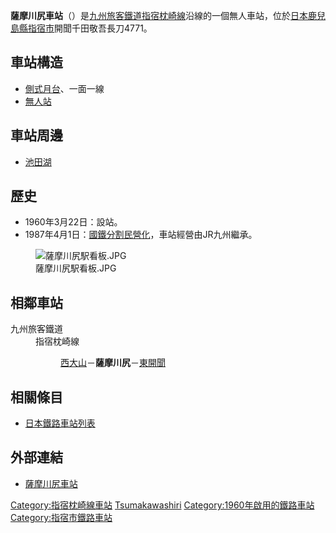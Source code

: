 {{noteTA
|T=zh-tw:薩摩川尻車站;zh-hk:薩摩川尻站;zh-cn:萨摩川尻站;
|1=zh-tw:薩摩川尻車站;zh-hk:薩摩川尻站;zh-cn:萨摩川尻站;
}}
{{日本車站資訊
|公司色 = red
|文字色 = 
|站名 = 薩摩川尻車站
|圖片 =Satsumakawashiri station.JPG   
|pxl = 
|圖片說明 = 薩摩川尻車站月台
|日文原名 = 薩摩川尻
|平假名 =さつまかわしり
|羅馬拼音 =Satsuma-Kawashiri
|副站名 = 
|所屬公司 = [[九州旅客鐵道|九州旅客鐵道]]（JR九州）
|電報略號 =ワリ
|車站編號 = 
|所在地 = [[鹿兒島縣|鹿兒島縣]][[指宿市|指宿市]]開聞千田敬吾長刀4771     
|車站構造 = [[地面車站|地面車站]]
|月台配置 = 1面1線
|所屬路線 = [[指宿枕崎線|指宿枕崎線]]
|前一站 = [[西大山車站|西大山]]
|前一站距離 = 1.1
|後一站距離 = 1.8
|後一站 = [[東開聞站|東開聞]]
|距離 = 57.8
|起點站 = [[鹿兒島中央車站|鹿兒島中央]]
|啟用年月日 = 1960年（[[昭和|昭和]]35年）3月22日
|廢站年月日 = 
|上下車人次 =35
|統計年度 =2007年
|轉車 = 
|備註 = 無人車站
}}
'''薩摩川尻車站'''（{{jpn|j=薩摩川尻駅|hg=さつまかわしりえき|rm=Satsuma-kawashiri eki|f=y}}）是[[九州旅客鐵道|九州旅客鐵道]][[指宿枕崎線|指宿枕崎線]]沿線的一個無人車站，位於[[日本|日本]][[鹿兒島縣|鹿兒島縣]][[指宿市|指宿市]]開聞千田敬吾長刀4771。
 
==車站構造==
*[[側式月台|側式月台]]、一面一線
*[[無人站|無人站]]
==車站周邊==
*[[池田湖|池田湖]] 

==歷史==
*1960年3月22日：設站。
*1987年4月1日：[[國鐵分割民營化|國鐵分割民營化]]，車站經營由JR九州繼承。
[[File:薩摩川尻駅看板.JPG|thumb]]
== 相鄰車站 ==
; 九州旅客鐵道
: 指宿枕崎線
:: [[西大山站|西大山]]－'''薩摩川尻'''－[[東開聞站|東開聞]]

==相關條目==
*[[日本鐵路車站列表|日本鐵路車站列表]]

==外部連結==
*[http://www.jrkyushu.co.jp/railway/station/1191597_1601.html 薩摩川尻車站 ]{{ja}}

{{指宿枕崎線}}
{{Japan-rail-stub}}

{{DEFAULTSORT:Satsuma-Kawashiri}}
[[Category:指宿枕崎線車站|Category:指宿枕崎線車站]]
[[Category:日本鐵路車站_Sa|Tsumakawashiri]]
[[Category:1960年啟用的鐵路車站|Category:1960年啟用的鐵路車站]]
[[Category:指宿市鐵路車站|Category:指宿市鐵路車站]]